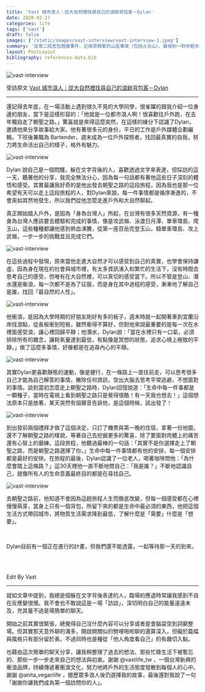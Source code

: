 ```yaml
---
title: 'Vast 城市浪人｜從大自然裡找尋自己的浪跡背包客－Dylan'
date: 2020-02-27
categories: life
tags: ['vast']
draft: false
images: ['/static/images/vast-interview/vast-interview-1.jpeg']
summary: '從南二段丟包救援事件、近兩周頻繁的山區事故（包括火炎山）、最後到一對年輕夫妻帶著3歲孩子上玉山引岳界爭議的事，在在都說明了「開放山林」後真正需要面對的問題。'
layout: PostLayout
bibliography: references-data.bib
---
```


![vast-interview](/static/images/vast-interview/vast-interview-1.jpeg)

受訪原文 [Vast 城市浪人｜從大自然裡找尋自己的浪跡背包客－Dylan](https://vastsurfshop.com/blogs/blog/vast-citysurfer-dylan)

---

還記得去年底，在一場活動上遇到很久不見的大學同學，很雀躍的跟我介紹一位身邊的朋友，當下是這樣形容的：「他就是一位都市浪人啊！很喜歡往戶外跑，在去年獨自走了朝聖之路。」驚喜就是來得這麼突然，在這樣的緣分下認識了Dylan，邀請他來分享故事給大家。他有著很多元的身份，平日的工作是戶外媒體企劃編輯，下班後兼職為 Bartender，週末成為一位戶外探險者，找回最真實的自我，努力將生命活出自己的樣子，格外有魅力。

 
![vast-interview](/static/images/vast-interview/vast-interview-2.jpeg)

 

Dylan 說自己是一個悶騷，躲在文字背後的人，喜歡透過文字來表達，但採訪的這一天，聽著他的分享，我完全無法分心，因為每一句話都有著他這些日子深刻的體悟和感受。其實最讓我好奇的是他出發去朝聖之路的這段旅程，因為我也是那一位希望有天可以走上這段旅程的人，對Dylan來說，每一件事情都是循序漸進的，不會突如其然地發生，所以我們從他怎麼走進戶外和大自然聊起。


真正開始踏入戶外，是因為「身為台灣人」所起，在台灣有很多天然資源，有一種身為台灣人應該要去體驗和完成的事情，像是攻武嶺、泳渡日月潭、單車環島、爬玉山，這些種種都讓他感到熱血沸騰，從第一座百岳完登玉山，騎單車環島、攻上武嶺，一步一步的挑戰並且完成它們。

 
![vast-interview](/static/images/vast-interview/vast-interview-3.jpeg)

 

在這些過程中發現，原來當他走進大自然才可以感受到自己的真實，也學會保持謙虛，因為身在現在的社會與城市裡，有太多資訊湧入和繁忙的生活下，沒有時間去思考自己的感受，但唯有在大自然裡，可以真切的感受當下。所以不管是登山、潛水還是衝浪，每一次都不是為了征服，而是身在其中過程的感受，漸漸地了解自己是誰，找回「最自然的人性」。

 

![vast-interview](/static/images/vast-interview/vast-interview-4.jpeg)

 

他衝浪，是因為大學時期的好朋友剛好有多的板子，週末時就一起開著車到宜蘭沿岸找浪點，從長板衝到短板，雖然衝得不算好，但對他來說最重要的是每一次在水裡面感受浪，讓心裡回歸平靜；他潛水，Dylan說：「當在水裡只有一口氣，必須排除所有的雜念，讓耗氧量達到最低，有點像是冥想的狀態，追求心境上極致的平靜。」做了這麼多事情，好像都是在追尋內心的平靜。

 

![vast-interview](/static/images/vast-interview/vast-interview-5.jpeg)

 

其實Dylan更喜歡靜態的運動，像是健行，在一條路上一直往前走，可以思考很多自己才能為自己解答的事情，撇除任何資訊，空出大腦去思考平常逃避、不想面對的事情。談到當初怎麼走上朝聖之路時，Dylan回憶說道：「生命中每一件事都是一顆種子，當時在電視上看到朝聖之路只是覺得很酷！有一天我也想去！」這個想法原本只是放著，某天突然有個聲音告訴他，是這個時候，該出發了！

 

![vast-interview](/static/images/vast-interview/vast-interview-6.jpeg)

 

到出發前兩個禮拜才做了這個決定，只訂了機票與第一晚的住宿，拿著一份地圖，還不了解朝聖之路的樣貌，等著自己去挖掘更多的驚喜，除了要面對肉體上的痛苦還有心智上的磨練。這段旅程，他聽過最棒的一句話：「其實不是你選擇走上了朝聖之路，而是朝聖之路選擇了你。」生命中每一件事情都有他的安排，每一個安排都是最好的安排。在旅程的最後，Dylan認識了一位老人，喝著咖啡問他：「為什麼會踏上這條路？」這30天裡他一直不斷地問自己：「我是誰？」不斷地認識自己，就像所有人的生命意義最終目的都是在尋找自己。

 
![vast-interview](/static/images/vast-interview/vast-interview-7.jpeg)


 

去朝聖之路前，他知道不會因為這趟旅程人生而徹底改變，但每一個感受都在心裡慢慢萌芽，當身上只有一個背包，所留下來的都是生命中最必須的東西，他把這個生活方式帶回城市，將物質生活需求降到最低，了解什麼是「需要」什麼是「想要」。

 
<br/>

Dylan目前有一個正在進行的計畫，但我們還不能透露，一起等待那一天的到來。

 

<br/>
<br/>

Edit By Vast

---
 

就如文章中提到，我總是個躲在文字背後表達的人，臨場的應退時常讓我感到不自在反應變很慢。我不會也不敢說這是一場「訪談」，深切明白自己的能量遠遠未及，充其量不過是場簡單的聊天。

 

開始之前其實很緊張，總覺得自己沒什麼內容可以分享或者是會腦袋空到詞窮整場。但其實那天意外聊的滿多，開啟開關似的劈哩啪啦聊的還算深入，但礙於篇幅與風格只有部分留於表。不過同時也是種從「他人角度看自己」的有趣切入點。

也藉由這次簡單的聊天分享，讓我稍整理了過去的想法、那些忙碌生活下被暫忘的、那些一步一步走來自己的想法與初衷。謝謝 @vastlife_tw ，一個台灣新興的衝浪品牌，持續傳遞著衝浪文化，努力地將戶外的生活態度發散到每個人的心中。謝謝 @anita_veganlife ，閱歷眾多浪人後仍選擇我的故事，最後還對我說了一句「謝謝你讓我們成為第一個訪問你的人」。

 